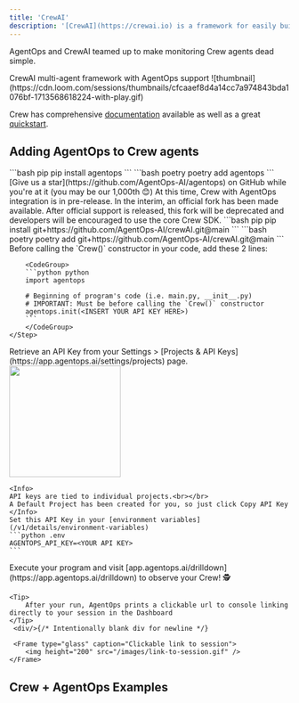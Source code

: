 ```yaml
---
title: 'CrewAI'
description: '[CrewAI](https://crewai.io) is a framework for easily building multi-agent applications.'
---
```


AgentOps and CrewAI teamed up to make monitoring Crew agents dead simple.

<Card title="Crew.ai + AgentOps" icon="ship" href="https://www.loom.com/share/cfcaaef8d4a14cc7a974843bda1076bf">
	CrewAI multi-agent framework with AgentOps support
	![thumbnail](https://cdn.loom.com/sessions/thumbnails/cfcaaef8d4a14cc7a974843bda1076bf-1713568618224-with-play.gif)
</Card>

Crew has comprehensive [documentation](https://docs.crewai.com) available as well as a great [quickstart](https://docs.crewai.com/how-to/Creating-a-Crew-and-kick-it-off/).

## Adding AgentOps to Crew agents

<Steps>
	<Step title="Install the AgentOps SDK">
		<CodeGroup>
		```bash pip 
		pip install agentops
		```
		```bash poetry
		poetry add agentops
		```
		</CodeGroup>
		<Check>[Give us a star](https://github.com/AgentOps-AI/agentops) on GitHub while you're at it (you may be our 1,000th 😊)</Check>
	</Step>
	<Step title="Install Crew from the AgentOps fork">
		<Warning>
		At this time, Crew with AgentOps integration is in pre-release. In the interim, an official fork has been
		made available. After official support is released, this fork will be deprecated and developers will
		be encouraged to use the core Crew SDK.
		</Warning>
		<CodeGroup>
		```bash pip 
		pip install git+https://github.com/AgentOps-AI/crewAI.git@main
		```
		```bash poetry
		poetry add git+https://github.com/AgentOps-AI/crewAI.git@main
		```
		</CodeGroup>
	</Step>
	<Step title="Add 2 lines of code">
		Before calling the `Crew()` constructor in your code, add these 2 lines:

		<CodeGroup>
		```python python
		import agentops

		# Beginning of program's code (i.e. main.py, __init__.py)
		# IMPORTANT: Must be before calling the `Crew()` constructor
		agentops.init(<INSERT YOUR API KEY HERE>)
		```
		</CodeGroup>
	</Step>
  <Step title="Set your API key">
	Retrieve an API Key from your Settings > [Projects & API Keys](https://app.agentops.ai/settings/projects) page.
	<Frame type="glass" caption="Settings > Projects & API Keys">
	<img height="200" src="/images/api-keys.png" />
	</Frame>

	<Info>
	API keys are tied to individual projects.<br></br>
	A Default Project has been created for you, so just click Copy API Key
	</Info>
	Set this API Key in your [environment variables](/v1/details/environment-variables)
	```python .env
	AGENTOPS_API_KEY=<YOUR API KEY>
	```
  </Step>
    <Step title="Run your crew">
    Execute your program and visit [app.agentops.ai/drilldown](https://app.agentops.ai/drilldown) to observe your Crew! 🕵️

    <Tip>
		After your run, AgentOps prints a clickable url to console linking directly to your session in the Dashboard
	</Tip> 
     <div/>{/* Intentionally blank div for newline */}

     <Frame type="glass" caption="Clickable link to session">
        <img height="200" src="/images/link-to-session.gif" />
    </Frame>
  </Step>
</Steps>

## Crew + AgentOps Examples

<CardGroup cols={3}>
    <Card title="Job Posting" icon="briefcase" href="https://github.com/Agentops-AI/crewAI-examples/tree/main/job-posting" />
	<Card title="Instagram Post" icon="instagram" href="https://github.com/Agentops-AI/crewAI-examples/tree/main/instagram_post" />
    <Card title="Markdown Validator" icon="markdown" href="https://github.com/Agentops-AI/crewAI-examples/tree/main/markdown_validator" />
</CardGroup>